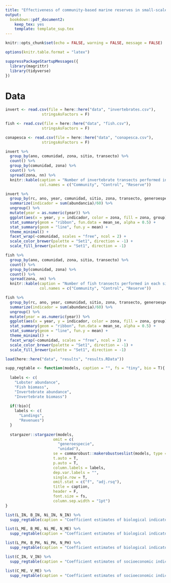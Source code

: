 ```yaml
---
title: "Effectiveness of community-based marine reserves in small-scale fisheries"
output:
  bookdown::pdf_document2:
    keep_tex: yes
    template: template_sup.tex
---
```


```r
knitr::opts_chunk$set(echo = FALSE, warning = FALSE, message = FALSE)

options(knitr.table.format = "latex")
```

```r
suppressPackageStartupMessages({
  library(magrittr)
  library(tidyverse)
})
```

# Data

```r
invert <- read.csv(file = here::here("data", "invertebrates.csv"),
                stringsAsFactors = F)

fish <- read.csv(file = here::here("data", "fish.csv"),
                stringsAsFactors = F)

conapesca <- read.csv(file = here::here("data", "conapesca.csv"),
                stringsAsFactors = F)
```

```r
invert %>% 
  group_by(ano, comunidad, zona, sitio, transecto) %>%
  count() %>%
  group_by(comunidad, zona) %>%
  count() %>% 
  spread(zona, nn) %>% 
  knitr::kable(caption = "Number of invertebrate transects performed in each site of each community.",
               col.names = c("Community", "Control", "Reserve"))
```

```r
invert %>%
  group_by(rc, ano, year, comunidad, sitio, zona, transecto, generoespecie) %>% 
  summarize(indicador = sum(abundancia)/60) %>% 
  ungroup() %>% 
  mutate(year = as.numeric(year)) %>% 
  ggplot(aes(x = year, y = indicador, color = zona, fill = zona, group)) +
  stat_summary(geom = "ribbon", fun.data = mean_se, alpha = 0.5) +
  stat_summary(geom = "line", fun.y = mean) +
  theme_minimal() +
  facet_wrap(~comunidad, scales = "free", ncol = 2) +
  scale_color_brewer(palette = "Set1", direction = -1) +
  scale_fill_brewer(palette = "Set1", direction = -1)
```


```r
fish %>% 
  group_by(ano, comunidad, zona, sitio, transecto) %>%
  count() %>%
  group_by(comunidad, zona) %>%
  count() %>% 
  spread(zona, nn) %>% 
  knitr::kable(caption = "Number of fish transects performed in each site of each community.",
               col.names = c("Community", "Control", "Reserve"))
```

```r
fish %>%
  group_by(rc, ano, year, comunidad, sitio, zona, transecto, generoespecie) %>% 
  summarize(indicador = sum(abundancia)/60) %>% 
  ungroup() %>% 
  mutate(year = as.numeric(year)) %>% 
  ggplot(aes(x = year, y = indicador, color = zona, fill = zona, group)) +
  stat_summary(geom = "ribbon", fun.data = mean_se, alpha = 0.5) +
  stat_summary(geom = "line", fun.y = mean) +
  theme_minimal() +
  facet_wrap(~comunidad, scales = "free", ncol = 2) +
  scale_color_brewer(palette = "Set1", direction = -1) +
  scale_fill_brewer(palette = "Set1", direction = -1)
```

```r
load(here::here("data", "results", "results.RData"))
```

```r
supp_regtable <- function(models, caption = "", fs = "tiny", bio = T){
  
  labels <- c(
    "Lobster abundance",
    "Fish biomass",
    "Invertebrate abundance",
    "Invertebrate biomass")
  
  if(!bio){
    labels <- c(
      "Landings",
      "Revenues")
  }
  
  stargazer::stargazer(models,
                     omit = c(
                       "generoespecie",
                       "unidad"),
                     se = commarobust::makerobustseslist(models, type = "HC1"),
                     t.auto = T,
                     p.auto = T,
                     column.labels = labels,
                     dep.var.labels = "",
                     single.row = T,
                     omit.stat = c("f", "adj.rsq"),
                     title = caption,
                     header = F,
                     font.size = fs,
                     column.sep.width = "1pt")
}
```

```r
list(L_IN, B_IN, Ni_IN, N_IN) %>% 
  supp_regtable(caption = "Coefficient estimates of biological indicators for Isla Natividad.")
```

```r
list(L_ME, B_ME, Ni_ME, N_ME) %>% 
  supp_regtable(caption = "Coefficient estimates of biological indicators for Maria Elena.")
```

```r
list(L_PH, B_PH, Ni_PH, N_PH) %>% 
  supp_regtable(caption = "Coefficient estimates of biological indicators for Punta Herrero.", fs = "small")
```

```r
list(C_IN, V_IN) %>% 
  supp_regtable(caption = "Coefficient estimates of socioeconomic indicators Isla Natividad.", bio = F)
```

```r
list(C_ME, V_ME) %>% 
  supp_regtable(caption = "Coefficient estimates of socioeconomic indicators for Maria Elena.", bio = F)
```
